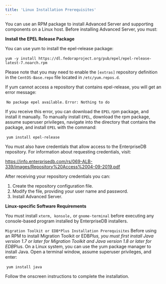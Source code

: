 ---
title: 'Linux Installation Prerequisites'
---

<div id="linux_installations_prerequisites" class="registered_link"></div>

You can use an RPM package to install Advanced Server and supporting components on a Linux host. Before installing Advanced Server, you must:

**Install the EPEL Release Package**

You can use yum to install the epel-release package:

​ `yum -y install https://dl.fedoraproject.org/pub/epel/epel-release-latest-7.noarch.rpm`

Please note that you may need to enable the `[extras]` repository definition in the `CentOS-Base.repo` file located in `/etc/yum.repos.d`.

If yum cannot access a repository that contains epel-release, you will get an error message:

​ `No package epel available.`
​ `Error: Nothing to do`

If you receive this error, you can download the `EPEL` rpm package, and install it manually. To manually install `EPEL`, download the rpm package, assume superuser privileges, navigate into the directory that contains the package, and install `EPEL` with the command:

​ `yum install epel-release`

You must also have credentials that allow access to the EnterpriseDB repository. For information about requesting credentials, visit:

https://info.enterprisedb.com/rs/069-ALB-339/images/Repository%20Access%2004-09-2019.pdf

After receiving your repository credentials you can:

1. Create the repository configuration file.
2. Modify the file, providing your user name and password.
3. Install Advanced Server.

**Linux-specific Software Requirements**

You must install `xterm, konsole,` or `gnome-terminal` before executing any console-based program installed by EnterpriseDB installers.

`Migration Toolkit or EDB*Plus Installation Prerequisites`
Before using an RPM to install Migration Toolkit or EDB*Plus, you must first install Java version 1.7 or later for Migration Toolkit and Java version 1.8 or later for EDB*Plus. On a Linux system, you can use the yum package manager to install Java. Open a terminal window, assume superuser privileges, and enter:

​ `yum install java`

Follow the onscreen instructions to complete the installation.
